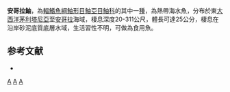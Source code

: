 {{Speciesbox
| taxon = Scorpaena angolensis
| status = NE
| status_system = IUCN3.1
| binomial_authority =  [[Norman|Norman]], 1935 
| synonyms = 
}}
'''安哥拉鮋'''，為[[輻鰭魚綱|輻鰭魚綱]][[鮋形目|鮋形目]][[鮋亞目|鮋亞目]][[鮋科|鮋科]]的其中一[[種|種]]，為熱帶海水魚，分布於東[[大西洋|大西洋]][[茅利塔尼亞|茅利塔尼亞]]至[[安哥拉|安哥拉]]海域，棲息深度20-311公尺，體長可達25公分，棲息在沿岸砂泥底質底層水域，生活習性不明，可做為食用魚。

==参考文献==
*{{FishBase_species|genus=Scorpaena|species=angolensis|year=2014|month=7}}

{{taxonbar}}
[[Category:_1935年描述的鱼类|A]]
[[Category:食用魚|A]]
[[Category:鮋屬|A]]
